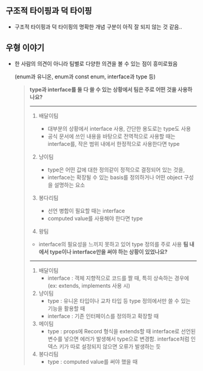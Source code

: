 ## 구조적 타이핑과 덕 타이핑

- 구조적 타이핑과 덕 타이핑의 명확한 개념 구분이 아직 잘 되지 않는 것 같음..

## 우형 이야기

- 한 사람의 의견이 아니라 팀별로 다양한 의견을 볼 수 있는 점이 흥미로웠음

  (enum과 유니온, enum과 const enum, interface과 type 등)

  > **type과 interface를 둘 다 쓸 수 있는 상황에서 팀은 주로 어떤 것을 사용하나요?**
  >
  > ***
  >
  > 1. 배달이팀
  >    - 대부분의 상황에서 interface 사용, 간단한 용도로는 type도 사용
  >    - 공식 문서에 쓰인 내용을 바탕으로 전역적으로 사용할 때는 interface를, 작은 범위 내에서 한정적으로 사용한다면 type
  > 2. 냥이팀
  >    - type은 어떤 값에 대한 정의같이 정적으로 결정되어 있는 것을,
  >    - interface는 확장될 수 있는 basis를 정의하거나 어떤 object 구성을 설명하는 요소
  > 3. 봉다리팀
  >
  >    - 선언 병합이 필요할 때는 interface
  >    - computed value를 사용해야 한다면 type
  >
  > 4. 왕팀
  >
  > - interface의 필요성을 느끼지 못하고 있어 type 정의를 주로 사용
  > **팀 내에서 type이나 interface만을 써야 하는 상황이 있었나요?**
  >
  > ***
  >
  > 1. 배달이팀
  >    - interface : 객체 지향적으로 코드를 짤 때, 특히 상속하는 경우에 (ex: extends, implements 사용 시)
  > 2. 냥이팀
  >    - type : 유니온 타입이나 교차 타입 등 type 정의에서만 쓸 수 있는 기능을 활용할 때
  >    - interface : 기존 인터페이스를 정의하고 확장할 때
  > 3. 메이팀
  >    - type : props에 Record 형식을 extends할 때 interface로 선언된 변수를 넣으면 에러가 발생해서 type으로 변경함. interface처럼 인덱스 키가 따로 설정되지 않으면 오류가 발생하는 듯
  > 4. 봉다리팀
  >    - type : computed value를 써야 했을 때